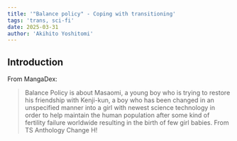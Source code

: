```yaml
---
title: '"Balance policy" - Coping with transitioning'
tags: 'trans, sci-fi'
date: 2025-03-31
author: 'Akihito Yoshitomi'
---
```


## Introduction

From MangaDex:

> Balance Policy is about Masaomi, a young boy who is trying to restore his friendship with Kenji-kun,
a boy who has been changed in an unspecified manner into a girl
with newest science technology in order to help maintain the human population
after some kind of fertility failure worldwide resulting in the birth of few girl babies.
From TS Anthology Change H!




